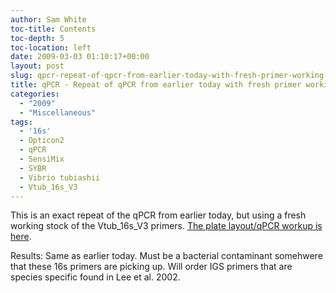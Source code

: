 ```yaml
---
author: Sam White
toc-title: Contents
toc-depth: 5
toc-location: left
date: 2009-03-03 01:10:17+00:00
layout: post
slug: qpcr-repeat-of-qpcr-from-earlier-today-with-fresh-primer-working-stocks
title: qPCR - Repeat of qPCR from earlier today with fresh primer working stocks
categories:
  - "2009"
  - "Miscellaneous"
tags:
  - '16s'
  - Opticon2
  - qPCR
  - SensiMix
  - SYBR
  - Vibrio tubiashii
  - Vtub_16s_V3
---
```


This is an exact repeat of the qPCR from earlier today, but using a fresh working stock of the Vtub_16s_V3 primers. [The plate layout/qPCR workup is here](https://eagle.fish.washington.edu/Arabidopsis/Notebook%20Workup%20Files/20090302-2.jpg).

Results: Same as earlier today. Must be a bacterial contaminant somehwere that these 16s primers are picking up. Will order IGS primers that are species specific found in Lee et al. 2002.
